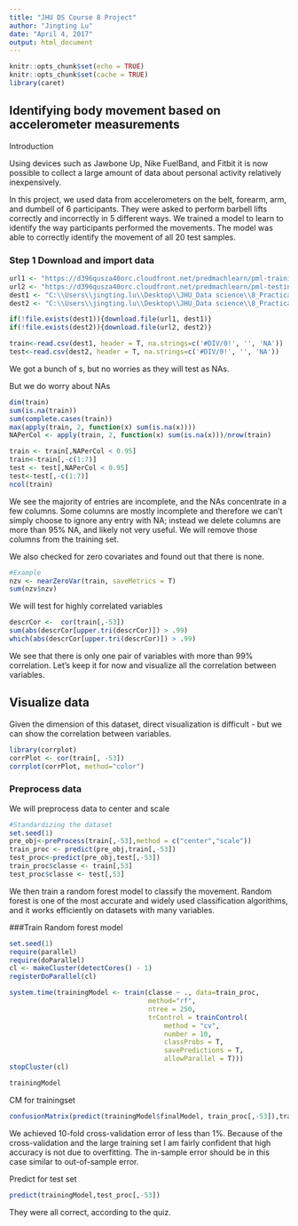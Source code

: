 ---
title: "JHU DS Course 8 Project"
author: "Jingting Lu"
date: "April 4, 2017"
output: html_document
---

```{r setup, include=FALSE}
knitr::opts_chunk$set(echo = TRUE)
knitr::opts_chunk$set(cache = TRUE)
library(caret)
```
## Identifying body movement based on accelerometer measurements  
Introduction

Using devices such as Jawbone Up, Nike FuelBand, and Fitbit it is now possible to collect a large amount of data about personal activity relatively inexpensively. 

In this project, we used data from accelerometers on the belt, forearm, arm, and dumbell of 6 participants. They were asked to perform barbell lifts correctly and incorrectly in 5 different ways. We trained a model to learn to identify the way participants performed the movements. The model was able to correctly identify the movement of all 20 test samples. 

### Step 1 Download and import data
```{r}
url1 <- "https://d396qusza40orc.cloudfront.net/predmachlearn/pml-training.csv"
url2 <- "https://d396qusza40orc.cloudfront.net/predmachlearn/pml-testing.csv"
dest1 <- "C:\\Users\\jingting.lu\\Desktop\\JHU_Data science\\8_Practical machine learning\\pml-training.csv"
dest2 <- "C:\\Users\\jingting.lu\\Desktop\\JHU_Data science\\8_Practical machine learning\\pml-testing.csv"

if(!file.exists(dest1)){download.file(url1, dest1)}
if(!file.exists(dest2)){download.file(url2, dest2)}

train<-read.csv(dest1, header = T, na.strings=c('#DIV/0!', '', 'NA'))
test<-read.csv(dest2, header = T, na.strings=c('#DIV/0!', '', 'NA'))
```


We got a bunch of <NA>s, but no worries as they will test as NAs. 

But we do worry about NAs 
```{r}
dim(train)
sum(is.na(train))
sum(complete.cases(train))
max(apply(train, 2, function(x) sum(is.na(x))))
NAPerCol <- apply(train, 2, function(x) sum(is.na(x)))/nrow(train)

train <- train[,NAPerCol < 0.95]
train<-train[,-c(1:7)]
test <- test[,NAPerCol < 0.95]
test<-test[,-c(1:7)]
ncol(train)
```
We see the majority of entries are incomplete, and the NAs concentrate in a few columns. Some columns are mostly incomplete and therefore we can't simply choose to ignore any entry with NA; instead we delete columns are more than 95% NA, and likely not very useful.  We will remove those columns from the training set.

We also checked for zero covariates and found out that there is none.
```{r}
#Example
nzv <- nearZeroVar(train, saveMetrics = T)
sum(nzv$nzv)
```

We will test for highly correlated variables

```{r}
descrCor <-  cor(train[,-53])
sum(abs(descrCor[upper.tri(descrCor)]) > .99)
which(abs(descrCor[upper.tri(descrCor)]) > .99)
```

We see that there is only one pair of variables with more than 99% correlation. Let's keep it for now and visualize all the correlation between variables.

## Visualize data
Given the dimension of this dataset, direct visualization is difficult - but we can show the correlation between variables.
```{r}
library(corrplot)
corrPlot <- cor(train[, -53])
corrplot(corrPlot, method="color")
```

### Preprocess data
We will preprocess data to center and scale  
```{r}
#Standardizing the dataset
set.seed(1)
pre_obj<-preProcess(train[,-53],method = c("center","scale"))
train_proc <- predict(pre_obj,train[,-53])
test_proc<-predict(pre_obj,test[,-53])
train_proc$classe <- train[,53]
test_proc$classe <- test[,53]
```

We then train a random forest model to classify the movement.  Random forest is one of the most accurate and widely used classification algorithms, and it works efficiently on datasets with many variables. 

###Train Random forest model
```{r}
set.seed(1)
require(parallel)
require(doParallel)
cl <- makeCluster(detectCores() - 1)
registerDoParallel(cl)

system.time(trainingModel <- train(classe ~ ., data=train_proc, 
                                   method="rf", 
                                   ntree = 250, 
                                   trControl = trainControl(
                                       method = "cv", 
                                       number = 10,
                                       classProbs = T, 
                                       savePredictions = T, 
                                       allowParallel = T)))
stopCluster(cl)
```

```{r}
trainingModel
```

CM for trainingset
```{r}
confusionMatrix(predict(trainingModel$finalModel, train_proc[,-53]),train_proc$classe)
```

We achieved 10-fold cross-validation error of less than 1%.  Because of the cross-validation and the large training set I am fairly confident that high accuracy is not due to overfitting.  The in-sample error should be in this case similar to out-of-sample error.

Predict for test set
```{r}
predict(trainingModel,test_proc[,-53])
```
They were all correct, according to the quiz.
